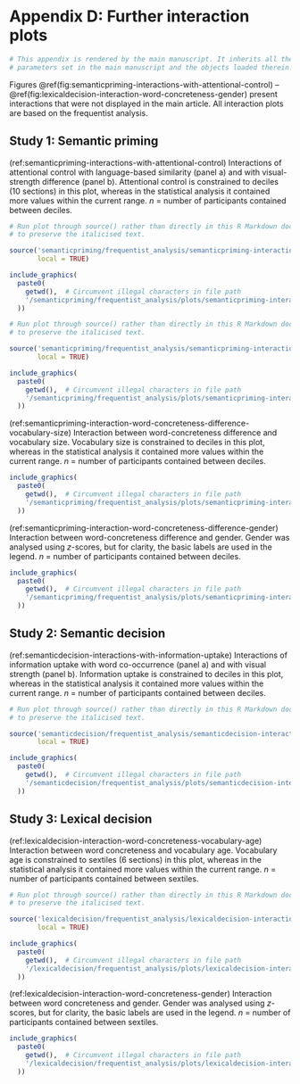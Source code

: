

# Appendix D: Further interaction plots {#appendix-D-interaction-plots}


```r

# This appendix is rendered by the main manuscript. It inherits all the 
# parameters set in the main manuscript and the objects loaded therein.

```


Figures \@ref(fig:semanticpriming-interactions-with-attentional-control) -- \@ref(fig:lexicaldecision-interaction-word-concreteness-gender) present interactions that were not displayed in the main article. All interaction plots are based on the frequentist analysis.


## Study 1: Semantic priming

(ref:semanticpriming-interactions-with-attentional-control) Interactions of attentional control with language-based similarity (panel a) and with visual-strength difference (panel b). Attentional control is constrained to deciles (10 sections) in this plot, whereas in the statistical analysis it contained more values within the current range. $n$ = number of participants contained between deciles.

```r

# Run plot through source() rather than directly in this R Markdown document 
# to preserve the italicised text.

source('semanticpriming/frequentist_analysis/semanticpriming-interactions-with-attentional-control.R', 
       local = TRUE)

include_graphics(
  paste0(
    getwd(),  # Circumvent illegal characters in file path
    '/semanticpriming/frequentist_analysis/plots/semanticpriming-interactions-with-attentional-control.pdf'
  ))

```


```r

# Run plot through source() rather than directly in this R Markdown document 
# to preserve the italicised text.

source('semanticpriming/frequentist_analysis/semanticpriming-interactions-with-word-concreteness-difference.R', 
       local = TRUE)

include_graphics(
  paste0(
    getwd(),  # Circumvent illegal characters in file path
    '/semanticpriming/frequentist_analysis/plots/semanticpriming-interaction-word-concreteness-difference-SOA.pdf'
  ))

```


(ref:semanticpriming-interaction-word-concreteness-difference-vocabulary-size) Interaction between word-concreteness difference and vocabulary size. Vocabulary size is constrained to deciles in this plot, whereas in the statistical analysis it contained more values within the current range. $n$ = number of participants contained between deciles.

```r

include_graphics(
  paste0(
    getwd(),  # Circumvent illegal characters in file path
    '/semanticpriming/frequentist_analysis/plots/semanticpriming-interaction-word-concreteness-difference-vocabulary-size.pdf'
  ))

```


(ref:semanticpriming-interaction-word-concreteness-difference-gender) Interaction between word-concreteness difference and gender. Gender was analysed using $z$-scores, but for clarity, the basic labels are used in the legend. $n$ = number of participants contained between deciles.

```r

include_graphics(
  paste0(
    getwd(),  # Circumvent illegal characters in file path
    '/semanticpriming/frequentist_analysis/plots/semanticpriming-interaction-word-concreteness-difference-gender.pdf'
  ))

```

\clearpage



## Study 2: Semantic decision

(ref:semanticdecision-interactions-with-information-uptake) Interactions of information uptake with word co-occurrence (panel a) and with visual strength (panel b). Information uptake is constrained to deciles in this plot, whereas in the statistical analysis it contained more values within the current range. $n$ = number of participants contained between deciles.

```r

# Run plot through source() rather than directly in this R Markdown document 
# to preserve the italicised text.

source('semanticdecision/frequentist_analysis/semanticdecision-interactions-with-information-uptake.R', 
       local = TRUE)

include_graphics(
  paste0(
    getwd(),  # Circumvent illegal characters in file path
    '/semanticdecision/frequentist_analysis/plots/semanticdecision-interactions-with-information-uptake.pdf'
  ))

```

\clearpage



## Study 3: Lexical decision

(ref:lexicaldecision-interaction-word-concreteness-vocabulary-age) Interaction between word concreteness and vocabulary age. Vocabulary age is constrained to sextiles (6 sections) in this plot, whereas in the statistical analysis it contained more values within the current range. $n$ = number of participants contained between sextiles.

```r

# Run plot through source() rather than directly in this R Markdown document 
# to preserve the italicised text.

source('lexicaldecision/frequentist_analysis/lexicaldecision-interactions-with-word-concreteness.R', 
       local = TRUE)

include_graphics(
  paste0(
    getwd(),  # Circumvent illegal characters in file path
    '/lexicaldecision/frequentist_analysis/plots/lexicaldecision-interaction-word-concreteness-vocabulary-age.pdf'
  ))

```


(ref:lexicaldecision-interaction-word-concreteness-gender) Interaction between word concreteness and gender. Gender was analysed using $z$-scores, but for clarity, the basic labels are used in the legend. $n$ = number of participants contained between sextiles.

```r

include_graphics(
  paste0(
    getwd(),  # Circumvent illegal characters in file path
    '/lexicaldecision/frequentist_analysis/plots/lexicaldecision-interaction-word-concreteness-gender.pdf'
  ))

```


